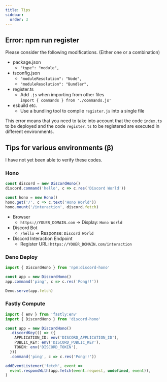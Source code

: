 ```yaml
---
title: Tips
sidebar:
  order: 3
---
```



## Error: npm run register

Please consider the following modifications. (Either one or a combination)

- package.json
  - `"type": "module",`
- tsconfig.json
  - `"moduleResolution": "Node",`
  - `"moduleResolution": "Bundler",`
- register.ts
  - Add `.js` when importing from other files  
    `import { commands } from './commands.js'`
- esbuild etc.
  - Use a bundling tool to compile `register.js` into a single file

This error means that you need to take into account that the code `index.ts` to be deployed and the code `register.ts` to be registered are executed in different environments.

## Tips for various environments (β)

<Aside type="caution">I have not yet been able to verify these codes.</Aside>

### Hono

```ts "hono.mount" "discord.fetch"
const discord = new DiscordHono()
discord.command('hello', c => c.res('Discord World'))

const hono = new Hono()
hono.get('/', c => c.text('Hono World'))
hono.mount('/interaction', discord.fetch)
```

- Browser
  - `https://YOUER_DOMAIN.com` -> Display: `Hono World`
- Discord Bot
  - `/hello` -> Response: `Discord World`
- Discord Interaction Endpoint
  - Register URL: `https://YOUER_DOMAIN.com/interaction`

### Deno Deploy

```ts
import { DiscordHono } from 'npm:discord-hono'

const app = new DiscordHono()
app.command('ping', c => c.res('Pong!!'))

Deno.serve(app.fetch)
```

### Fastly Compute

```ts
import { env } from 'fastly:env'
import { DiscordHono } from 'discord-hono'

const app = new DiscordHono()
  .discordKey(() => ({
    APPLICATION_ID: env('DISCORD_APPLICATION_ID'),
    PUBLIC_KEY: env('DISCORD_PUBLIC_KEY'),
    TOKEN: env('DISCORD_TOKEN'),
  }))
  .command('ping', c => c.res('Pong!!'))

addEventListener('fetch', event =>
  event.respondWith(app.fetch(event.request, undefined, event)),
)
```
